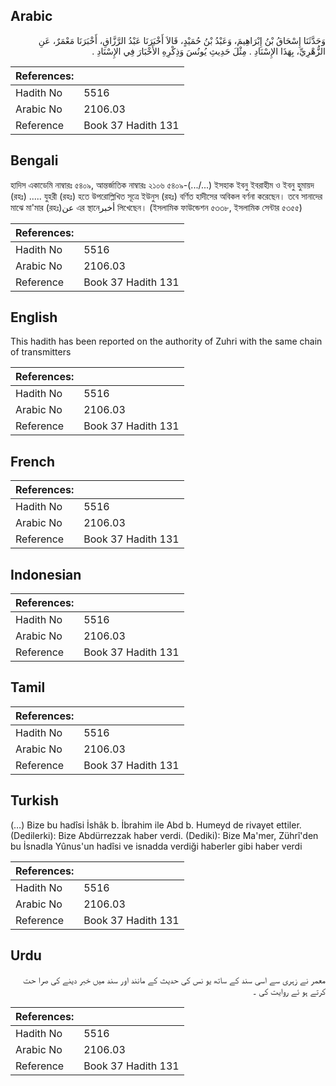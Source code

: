 ## Arabic


<div dir="rtl" lang="ar" style={{fontSize:'larger',backgroundColor:'#f8f9fa',padding:20}}>
وَحَدَّثَنَا إِسْحَاقُ بْنُ إِبْرَاهِيمَ، وَعَبْدُ بْنُ حُمَيْدٍ، قَالاَ أَخْبَرَنَا عَبْدُ الرَّزَّاقِ، أَخْبَرَنَا مَعْمَرٌ، عَنِ الزُّهْرِيِّ، بِهَذَا الإِسْنَادِ ‏.‏ مِثْلَ حَدِيثِ يُونُسَ وَذِكْرِهِ الأَخْبَارَ فِي الإِسْنَادِ ‏.‏
</div>
<div style={{backgroundColor:'#f8f9fa',padding:20, marginBottom: 10}}><table> <thead> <tr> <th>References:</th> <th></th> </tr> </thead> <tbody><tr><td>Hadith No</td><td>5516</td></tr><tr><td>Arabic No</td><td>2106.03</td></tr><tr><td>Reference</td><td>Book 37 Hadith 131</td></tr></tbody></table></div>

## Bengali


<div dir="ltr" lang="bn" style={{fontSize:'larger',backgroundColor:'#f8f9fa',padding:20}}>
হাদিস একাডেমি নাম্বারঃ ৫৪০৯, আন্তর্জাতিক নাম্বারঃ ২১০৬ ৫৪০৯-(.../...) ইসহাক ইবনু ইবরাহীম ও ইবনু হুমায়দ (রহঃ) ..... যুহরী (রহঃ) হতে উপরোল্লিখিত সূত্রে ইউনুস (রহঃ) বর্ণিত হাদীসের অবিকল বর্ণনা করেছেন। তবে সানাদের মাঝে মা'মার (রহঃ)عن এর স্থানেأخبر লিখেছেন। (ইসলামিক ফাউন্ডেশন ৫৩৩৮, ইসলামিক সেন্টার ৫৩৫৫)
</div>
<div style={{backgroundColor:'#f8f9fa',padding:20, marginBottom: 10}}><table> <thead> <tr> <th>References:</th> <th></th> </tr> </thead> <tbody><tr><td>Hadith No</td><td>5516</td></tr><tr><td>Arabic No</td><td>2106.03</td></tr><tr><td>Reference</td><td>Book 37 Hadith 131</td></tr></tbody></table></div>

## English


<div dir="ltr" lang="en" style={{fontSize:'larger',backgroundColor:'#f8f9fa',padding:20}}>
This hadith has been reported on the authority of Zuhri with the same chain of transmitters
</div>
<div style={{backgroundColor:'#f8f9fa',padding:20, marginBottom: 10}}><table> <thead> <tr> <th>References:</th> <th></th> </tr> </thead> <tbody><tr><td>Hadith No</td><td>5516</td></tr><tr><td>Arabic No</td><td>2106.03</td></tr><tr><td>Reference</td><td>Book 37 Hadith 131</td></tr></tbody></table></div>

## French


<div dir="ltr" lang="fr" style={{fontSize:'larger',backgroundColor:'#f8f9fa',padding:20}}>

</div>
<div style={{backgroundColor:'#f8f9fa',padding:20, marginBottom: 10}}><table> <thead> <tr> <th>References:</th> <th></th> </tr> </thead> <tbody><tr><td>Hadith No</td><td>5516</td></tr><tr><td>Arabic No</td><td>2106.03</td></tr><tr><td>Reference</td><td>Book 37 Hadith 131</td></tr></tbody></table></div>

## Indonesian


<div dir="ltr" lang="id" style={{fontSize:'larger',backgroundColor:'#f8f9fa',padding:20}}>

</div>
<div style={{backgroundColor:'#f8f9fa',padding:20, marginBottom: 10}}><table> <thead> <tr> <th>References:</th> <th></th> </tr> </thead> <tbody><tr><td>Hadith No</td><td>5516</td></tr><tr><td>Arabic No</td><td>2106.03</td></tr><tr><td>Reference</td><td>Book 37 Hadith 131</td></tr></tbody></table></div>

## Tamil


<div dir="ltr" lang="ta" style={{fontSize:'larger',backgroundColor:'#f8f9fa',padding:20}}>

</div>
<div style={{backgroundColor:'#f8f9fa',padding:20, marginBottom: 10}}><table> <thead> <tr> <th>References:</th> <th></th> </tr> </thead> <tbody><tr><td>Hadith No</td><td>5516</td></tr><tr><td>Arabic No</td><td>2106.03</td></tr><tr><td>Reference</td><td>Book 37 Hadith 131</td></tr></tbody></table></div>

## Turkish


<div dir="ltr" lang="tr" style={{fontSize:'larger',backgroundColor:'#f8f9fa',padding:20}}>
(…) Bize bu hadîsi İshâk b. İbrahim ile Abd b. Humeyd de rivayet ettiler. (Dedilerki): Bize Abdürrezzak haber verdi. (Dediki): Bize Ma'mer, Zührî'den bu İsnadla Yûnus'un hadîsi ve isnadda verdiği haberler gibi haber verdi
</div>
<div style={{backgroundColor:'#f8f9fa',padding:20, marginBottom: 10}}><table> <thead> <tr> <th>References:</th> <th></th> </tr> </thead> <tbody><tr><td>Hadith No</td><td>5516</td></tr><tr><td>Arabic No</td><td>2106.03</td></tr><tr><td>Reference</td><td>Book 37 Hadith 131</td></tr></tbody></table></div>

## Urdu


<div dir="rtl" lang="ur" style={{fontSize:'larger',backgroundColor:'#f8f9fa',padding:20}}>
معمر نے زہری سے اسی سند کے ساتھ یو نس کی حدیث کے مانند اور سند میں خبر دینے کی صرا حت کرتے ہو ئے روایت کی ۔
</div>
<div style={{backgroundColor:'#f8f9fa',padding:20, marginBottom: 10}}><table> <thead> <tr> <th>References:</th> <th></th> </tr> </thead> <tbody><tr><td>Hadith No</td><td>5516</td></tr><tr><td>Arabic No</td><td>2106.03</td></tr><tr><td>Reference</td><td>Book 37 Hadith 131</td></tr></tbody></table></div>